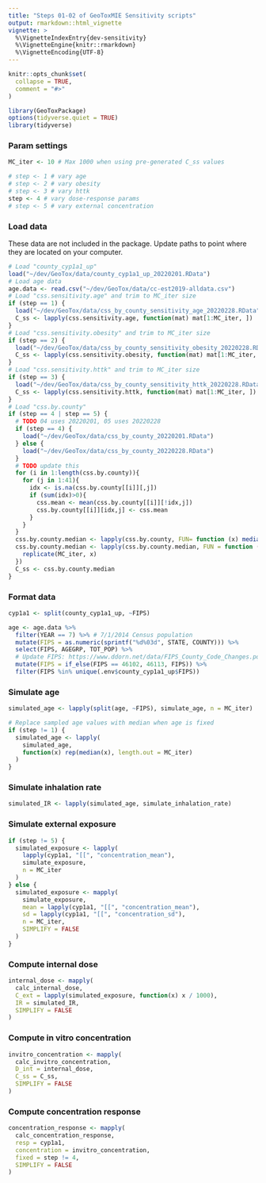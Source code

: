 ```yaml
---
title: "Steps 01-02 of GeoToxMIE Sensitivity scripts"
output: rmarkdown::html_vignette
vignette: >
  %\VignetteIndexEntry{dev-sensitivity}
  %\VignetteEngine{knitr::rmarkdown}
  %\VignetteEncoding{UTF-8}
---
```


```r
knitr::opts_chunk$set(
  collapse = TRUE,
  comment = "#>"
)
```

```r
library(GeoToxPackage)
options(tidyverse.quiet = TRUE)
library(tidyverse)
```

### Param settings

```r
MC_iter <- 10 # Max 1000 when using pre-generated C_ss values

# step <- 1 # vary age
# step <- 2 # vary obesity
# step <- 3 # vary httk
step <- 4 # vary dose-response params
# step <- 5 # vary external concentration
```

### Load data

These data are not included in the package. Update paths to point where they are located on your computer.

```r
# Load "county_cyp1a1_up"
load("~/dev/GeoTox/data/county_cyp1a1_up_20220201.RData")
# Load age data
age.data <- read.csv("~/dev/GeoTox/data/cc-est2019-alldata.csv")
# Load "css.sensitivity.age" and trim to MC_iter size
if (step == 1) {
  load("~/dev/GeoTox/data/css_by_county_sensitivity_age_20220228.RData")
  C_ss <- lapply(css.sensitivity.age, function(mat) mat[1:MC_iter, ])
}
# Load "css.sensitivity.obesity" and trim to MC_iter size
if (step == 2) {
  load("~/dev/GeoTox/data/css_by_county_sensitivity_obesity_20220228.RData")
  C_ss <- lapply(css.sensitivity.obesity, function(mat) mat[1:MC_iter, ])
}
# Load "css.sensitivity.httk" and trim to MC_iter size
if (step == 3) {
  load("~/dev/GeoTox/data/css_by_county_sensitivity_httk_20220228.RData")
  C_ss <- lapply(css.sensitivity.httk, function(mat) mat[1:MC_iter, ])
}
# Load "css.by.county"
if (step == 4 | step == 5) {
  # TODO 04 uses 20220201, 05 uses 20220228
  if (step == 4) {
    load("~/dev/GeoTox/data/css_by_county_20220201.RData")
  } else {
    load("~/dev/GeoTox/data/css_by_county_20220228.RData")
  }
  # TODO update this
  for (i in 1:length(css.by.county)){
    for (j in 1:41){
      idx <- is.na(css.by.county[[i]][,j])
      if (sum(idx)>0){
        css.mean <- mean(css.by.county[[i]][!idx,j])
        css.by.county[[i]][idx,j] <- css.mean
      }
    }
  }
  css.by.county.median <- lapply(css.by.county, FUN= function (x) median(x))
  css.by.county.median <- lapply(css.by.county.median, FUN = function (x) {
    replicate(MC_iter, x)
  })
  C_ss <- css.by.county.median
}
```

### Format data

```r
cyp1a1 <- split(county_cyp1a1_up, ~FIPS)

age <- age.data %>%
  filter(YEAR == 7) %>% # 7/1/2014 Census population
  mutate(FIPS = as.numeric(sprintf("%d%03d", STATE, COUNTY))) %>%
  select(FIPS, AGEGRP, TOT_POP) %>%
  # Update FIPS: https://www.ddorn.net/data/FIPS_County_Code_Changes.pdf
  mutate(FIPS = if_else(FIPS == 46102, 46113, FIPS)) %>% 
  filter(FIPS %in% unique(.env$county_cyp1a1_up$FIPS))
```

### Simulate age

```r
simulated_age <- lapply(split(age, ~FIPS), simulate_age, n = MC_iter)

# Replace sampled age values with median when age is fixed
if (step != 1) {
  simulated_age <- lapply(
    simulated_age,
    function(x) rep(median(x), length.out = MC_iter)
  )
}
```

### Simulate inhalation rate

```r
simulated_IR <- lapply(simulated_age, simulate_inhalation_rate)
```

### Simulate external exposure

```r
if (step != 5) {
  simulated_exposure <- lapply(
    lapply(cyp1a1, "[[", "concentration_mean"),
    simulate_exposure,
    n = MC_iter
  )
} else {
  simulated_exposure <- mapply(
    simulate_exposure,
    mean = lapply(cyp1a1, "[[", "concentration_mean"),
    sd = lapply(cyp1a1, "[[", "concentration_sd"),
    n = MC_iter,
    SIMPLIFY = FALSE
  )
}
```

### Compute internal dose

```r
internal_dose <- mapply(
  calc_internal_dose,
  C_ext = lapply(simulated_exposure, function(x) x / 1000),
  IR = simulated_IR,
  SIMPLIFY = FALSE
)
```

### Compute in vitro concentration

```r
invitro_concentration <- mapply(
  calc_invitro_concentration,
  D_int = internal_dose,
  C_ss = C_ss,
  SIMPLIFY = FALSE
)
```

### Compute concentration response

```r
concentration_response <- mapply(
  calc_concentration_response,
  resp = cyp1a1,
  concentration = invitro_concentration,
  fixed = step != 4,
  SIMPLIFY = FALSE
)
```
